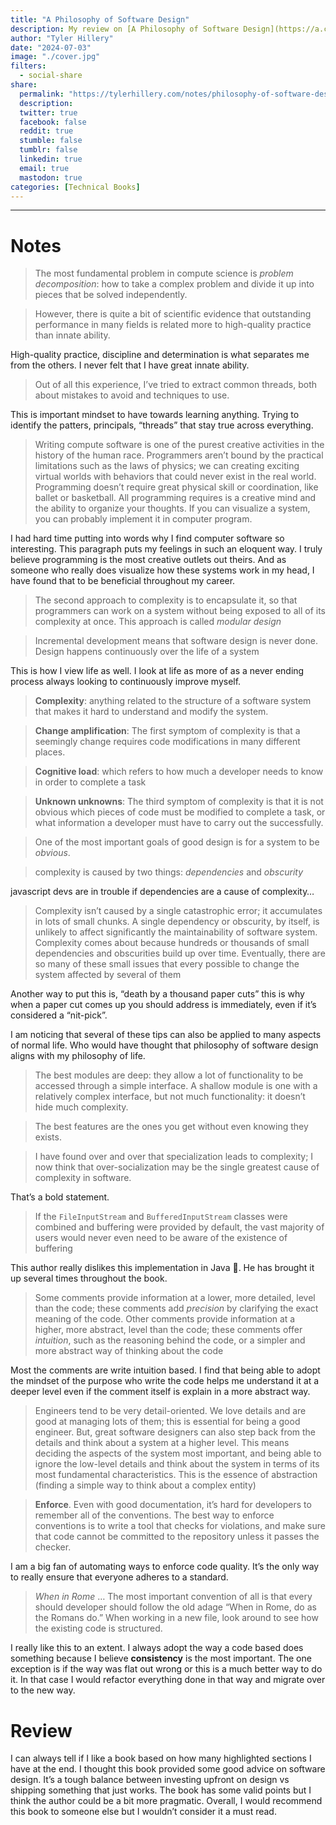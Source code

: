 ```yaml
---
title: "A Philosophy of Software Design"
description: My review on [A Philosophy of Software Design](https://a.co/d/03qlvXxv) by John Ousterhout
author: "Tyler Hillery"
date: "2024-07-03"
image: "./cover.jpg"
filters:
  - social-share
share:
  permalink: "https://tylerhillery.com/notes/philosophy-of-software-design/"
  description:
  twitter: true
  facebook: false
  reddit: true
  stumble: false
  tumblr: false
  linkedin: true
  email: true
  mastodon: true
categories: [Technical Books]
---
```


------------------------------------------------------------------------

# Notes 

::: {.callout-note appearance="minimal"} 
> The most fundamental problem in compute science is *problem decomposition*: how to take a complex problem and divide it up into pieces that be solved independently.
:::

::: {.callout-note appearance="minimal"} 
> However, there is quite a bit of scientific evidence that outstanding performance in many fields is related more to high-quality practice than innate ability.

High-quality practice, discipline and determination is what separates me from the others. I never felt that I have great innate ability.
:::

::: {.callout-note appearance="minimal"} 
> Out of all this experience, I've tried to extract common threads, both about mistakes to avoid and techniques to use.

This is important mindset to have towards learning anything. Trying to identify the patters, principals, "threads" that stay true across everything.
:::

::: {.callout-note appearance="minimal"} 
> Writing compute software is one of the purest creative activities in the history of the human race. Programmers aren't bound by the practical limitations such as the laws of physics; we can creating exciting virtual worlds with behaviors that could never exist in the real world. Programming doesn't require great physical skill or coordination, like ballet or basketball. All programming requires is a creative mind and the ability to organize your thoughts. If you can visualize a system, you can probably implement it in computer program.

I had hard time putting into words why I find computer software so interesting. This paragraph puts my feelings in such an eloquent way. I truly believe programming is the most creative outlets out theirs. And as someone who really does visualize how these systems work in my head, I have found that to be beneficial throughout my career.
:::

::: {.callout-note appearance="minimal"} 
> The second approach to complexity is to encapsulate it, so that programmers can work on a system without being exposed to all of its complexity at once. This approach is called *modular design*
:::

::: {.callout-note appearance="minimal"} 
> Incremental development means that software design is never done. Design happens continuously over the life of a system

This is how I view life as well. I look at life as more of as a never ending process always looking to continuously improve myself.
:::

::: {.callout-note appearance="minimal"} 
> **Complexity**: anything related to the structure of a software system that makes it hard to understand and modify the system.
:::

::: {.callout-note appearance="minimal"} 
> **Change amplification**: The first symptom of complexity is that a seemingly change requires code modifications in many different places.
:::

::: {.callout-note appearance="minimal"} 
> **Cognitive load**: which refers to how much a developer needs to know in order to complete a task 
:::

::: {.callout-note appearance="minimal"} 
> **Unknown unknowns**: The third symptom of complexity is that it is not obvious which pieces of code must be modified to complete a task, or what information a developer must have to carry out the successfully.
:::

::: {.callout-note appearance="minimal"} 
> One of the most important goals of good design is for a system to be *obvious*. 
:::

::: {.callout-note appearance="minimal"} 
> complexity is caused by two things: *dependencies* and *obscurity*

javascript devs are in trouble if dependencies are a cause of complexity...
:::

::: {.callout-note appearance="minimal"} 
> Complexity isn't caused by a single catastrophic error; it accumulates in lots of small chunks. A single dependency or obscurity, by itself, is unlikely to affect significantly the maintainability of software system. Complexity comes about because hundreds or thousands of small dependencies and obscurities build up over time. Eventually, there are so many of these small issues that every possible to change the system affected by several of them 

Another way to put this is, "death by a thousand paper cuts" this is why when a paper cut comes up you should address is immediately, even if it's considered a "nit-pick".

I am noticing that several of these tips can also be applied to many aspects of normal life. Who would have thought that philosophy of software design aligns with my philosophy of life.
:::

::: {.callout-note appearance="minimal"} 
> The best modules are deep: they allow a lot of functionality to be accessed through a simple interface. A shallow module is one with a relatively complex interface, but not much functionality: it doesn't hide much complexity.
:::

::: {.callout-note appearance="minimal"} 
> The best features are the ones you get without even knowing they exists. 
:::

::: {.callout-note appearance="minimal"} 
> I have found over and over that specialization leads to complexity; I now think that over-socialization may be the single greatest cause of complexity in software.  

That's a bold statement.
:::

::: {.callout-note appearance="minimal"} 
> If the `FileInputStream` and `BufferedInputStream` classes were combined and buffering were provided by default, the vast majority of users would never even need to be aware of the existence of buffering

This author really dislikes this implementation in Java 🤣. He has brought it up several times throughout the book.
:::

::: {.callout-note appearance="minimal"} 
> Some comments provide information at a lower, more detailed, level than the code; these comments add *precision* by clarifying the exact meaning of the code. Other comments provide information at a higher, more abstract, level than the code; these comments offer *intuition*, such as the reasoning behind the code, or a simpler and more abstract way of thinking about the code

Most the comments are write intuition based. I find that being able to adopt the mindset of the purpose who write the code helps me understand it at a deeper level even if the comment itself is explain in a more abstract way.
:::

::: {.callout-note appearance="minimal"} 
> Engineers tend to be very detail-oriented. We love details and are good at managing lots of them; this is essential for being a good engineer. But, great software designers can also step back from the details and think about a system at a higher level. This means deciding the aspects of the system most important, and being able to ignore the low-level details and think about the system in terms of its most fundamental characteristics. This is the essence of abstraction (finding a simple way to think about a complex entity)
:::

::: {.callout-note appearance="minimal"} 
> **Enforce**. Even with good documentation, it's hard for developers to remember all of the conventions. The best way to enforce conventions is to write a tool that checks for violations, and make sure that code cannot be committed to the repository unless it passes the checker.

I am a big fan of automating ways to enforce code quality. It's the only way to really ensure that everyone adheres to a standard.
:::

::: {.callout-note appearance="minimal"} 
> *When in Rome* ... The most important convention of all is that every should developer should follow the old adage "When in Rome, do as the Romans do." When working in a new file, look around to see how the existing code is structured.

I really like this to an extent. I always adopt the way a code based does something because I believe **consistency** is the most important. The one exception is if the way was flat out wrong or this is a much better way to do it. In that case I would refactor everything done in that way and migrate over to the new way.
:::

# Review

I can always tell if I like a book based on how many highlighted sections I have at the end. I thought this book provided some good advice on software design. It's a tough balance between investing upfront on design vs shipping something that just works. The book has some valid points but I think the author could be a bit more pragmatic. Overall, I would recommend this book to someone else but I wouldn't consider it a must read.

